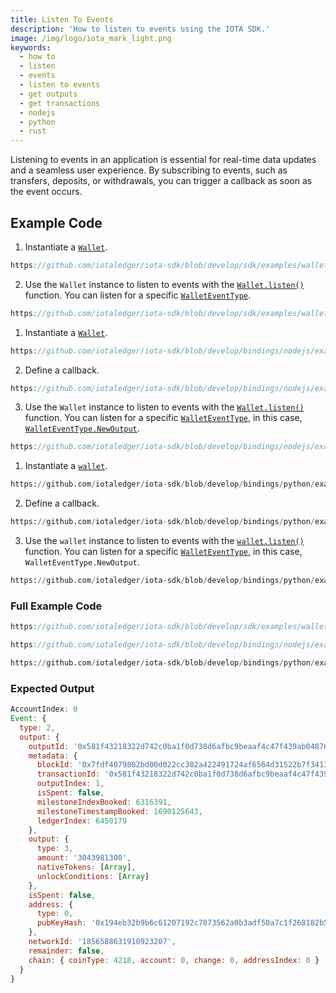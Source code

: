 ```yaml
---
title: Listen To Events
description: 'How to listen to events using the IOTA SDK.'
image: /img/logo/iota_mark_light.png
keywords:
  - how to
  - listen
  - events
  - listen to events
  - get outputs
  - get transactions
  - nodejs
  - python
  - rust
---
```



Listening to events in an application is essential for real-time data updates and a seamless user experience. By
subscribing to events, such as transfers, deposits, or withdrawals, you can trigger a callback as soon as the event occurs.

<WarningUnlockConditions />

## Example Code

<Tabs groupId="language" queryString>
<TabItem value="rust" label="Rust">

1. Instantiate a [`Wallet`](https://docs.rs/iota-sdk/latest/iota_sdk/wallet/core/struct.Wallet.html).

<div className={'hide-code-block-extras'}>

```rust reference
https://github.com/iotaledger/iota-sdk/blob/develop/sdk/examples/wallet/events.rs#L38-L44
```

</div>

2. Use the `Wallet` instance to listen to events with the
   [`Wallet.listen()`](https://docs.rs/iota-sdk/latest/iota_sdk/wallet/core/struct.WalletInner.html#method.listen) function.
   You can listen for a specific
   [`WalletEventType`](https://docs.rs/iota-sdk/latest/iota_sdk/wallet/events/types/enum.WalletEventType.html).

<div className={'hide-code-block-extras'}>

```rust reference
https://github.com/iotaledger/iota-sdk/blob/develop/sdk/examples/wallet/events.rs#L46-L50
```

</div>

</TabItem>
<TabItem value="typescript-node" label="Typescript (Node.js)">

1. Instantiate a [`Wallet`](../../references/nodejs/classes/Wallet.md).

<div className={'hide-code-block-extras'}>

```typescript reference
https://github.com/iotaledger/iota-sdk/blob/develop/bindings/nodejs/examples/exchange/4-listen-events.ts#L23-L25
```

</div>

2. Define a callback.

<div className={'hide-code-block-extras'}>

```typescript reference
https://github.com/iotaledger/iota-sdk/blob/develop/bindings/nodejs/examples/exchange/4-listen-events.ts#L27-L33
```

</div>

3. Use the `Wallet` instance to listen to events with the
   [`Wallet.listen()`](../../references/nodejs/classes/Wallet.md#listen) function. You can listen for a specific
   [`WalletEventType`](../../references/nodejs/enums/WalletEventType.md), in this case,
   [`WalletEventType.NewOutput`](../../references/nodejs/enums/WalletEventType.md#newoutput).

<div className={'hide-code-block-extras'}>

```typescript reference
https://github.com/iotaledger/iota-sdk/blob/develop/bindings/nodejs/examples/exchange/4-listen-events.ts#L36
```

</div>

</TabItem>
<TabItem value="python" label="Python">

1. Instantiate a [`wallet`](../../references/python/iota_sdk/wallet/wallet.md).

<div className={'hide-code-block-extras'}>

```python reference
https://github.com/iotaledger/iota-sdk/blob/develop/bindings/python/examples/exchange/4_listen_events.py#L22
```

</div>

2. Define a callback.

<div className={'hide-code-block-extras'}>

```python reference
https://github.com/iotaledger/iota-sdk/blob/develop/bindings/python/examples/exchange/4_listen_events.py#L29-L38
```

</div>

3. Use the `wallet` instance to listen to events with the
   [`wallet.listen()`](../../references/python/iota_sdk/wallet/wallet.md#listen) function. You can listen for a specific
   [`WalletEventType`](../../references/python/iota_sdk/types/event.md), in this case, `WalletEventType.NewOutput`.

<div className={'hide-code-block-extras'}>

```python reference
https://github.com/iotaledger/iota-sdk/blob/develop/bindings/python/examples/exchange/4_listen_events.py#L42
```

</div>

</TabItem>

</Tabs>

### Full Example Code

<Tabs groupId="language" queryString>
<TabItem value="rust" label="Rust">

```rust reference
https://github.com/iotaledger/iota-sdk/blob/develop/sdk/examples/wallet/events.rs
```

</TabItem>
<TabItem value="typescript-node" label="Typescript (Node.js)">

```typescript reference
https://github.com/iotaledger/iota-sdk/blob/develop/bindings/nodejs/examples/exchange/4-listen-events.ts
```

</TabItem>
<TabItem value="python" label="Python">

```python reference
https://github.com/iotaledger/iota-sdk/blob/develop/bindings/python/examples/exchange/4_listen_events.py
```

</TabItem>

</Tabs>

### Expected Output

```js
AccountIndex: 0
Event: {
  type: 2,
  output: {
    outputId: '0x581f43218322d742c0ba1f0d738d6afbc9beaaf4c47f439ab048766b25843f920100',
    metadata: {
      blockId: '0x7fdf4079802bd00d022cc382a422491724af6564d31522b7f34133d119b7979d',
      transactionId: '0x581f43218322d742c0ba1f0d738d6afbc9beaaf4c47f439ab048766b25843f92',
      outputIndex: 1,
      isSpent: false,
      milestoneIndexBooked: 6316391,
      milestoneTimestampBooked: 1690125643,
      ledgerIndex: 6450179
    },
    output: {
      type: 3,
      amount: '3043981300',
      nativeTokens: [Array],
      unlockConditions: [Array]
    },
    isSpent: false,
    address: {
      type: 0,
      pubKeyHash: '0x194eb32b9b6c61207192c7073562a0b3adf50a7c1f268182b552ec8999380acb'
    },
    networkId: '1856588631910923207',
    remainder: false,
    chain: { coinType: 4218, account: 0, change: 0, addressIndex: 0 }
  }
}
```
